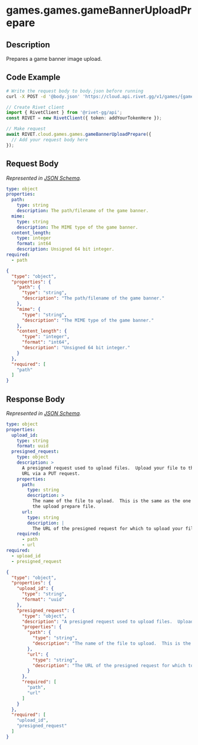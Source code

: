 
# games.games.gameBannerUploadPrepare

## Description

Prepares a game banner image upload.


## Code Example

<CodeGroup title='Request' tag='POST' label='https://cloud.api.rivet.gg/v1/games/{game_id}/banner-upload/prepare'>

```bash {{ title: 'cURL' }}
# Write the request body to body.json before running
curl -X POST -d '@body.json' 'https://cloud.api.rivet.gg/v1/games/{game_id}/banner-upload/prepare'
```

```ts
// Create Rivet client
import { RivetClient } from '@rivet-gg/api';
const RIVET = new RivetClient({ token: addYourTokenHere });

// Make request
await RIVET.cloud.games.games.gameBannerUploadPrepare({
  // Add your request body here
});
```

</CodeGroup>


## Request Body

_Represented in [JSON Schema](https://json-schema.org/)._

<CodeGroup title='Request'>

```yaml
type: object
properties:
  path:
    type: string
    description: The path/filename of the game banner.
  mime:
    type: string
    description: The MIME type of the game banner.
  content_length:
    type: integer
    format: int64
    description: Unsigned 64 bit integer.
required:
  - path

```

```json
{
  "type": "object",
  "properties": {
    "path": {
      "type": "string",
      "description": "The path/filename of the game banner."
    },
    "mime": {
      "type": "string",
      "description": "The MIME type of the game banner."
    },
    "content_length": {
      "type": "integer",
      "format": "int64",
      "description": "Unsigned 64 bit integer."
    }
  },
  "required": [
    "path"
  ]
}
```

</CodeGroup>


## Response Body

_Represented in [JSON Schema](https://json-schema.org/)._

<CodeGroup title='Response'>

```yaml
type: object
properties:
  upload_id:
    type: string
    format: uuid
  presigned_request:
    type: object
    description: >
      A presigned request used to upload files.  Upload your file to the given
      URL via a PUT request.
    properties:
      path:
        type: string
        description: >
          The name of the file to upload.  This is the same as the one given in
          the upload prepare file.
      url:
        type: string
        description: |
          The URL of the presigned request for which to upload your file to.
    required:
      - path
      - url
required:
  - upload_id
  - presigned_request

```

```json
{
  "type": "object",
  "properties": {
    "upload_id": {
      "type": "string",
      "format": "uuid"
    },
    "presigned_request": {
      "type": "object",
      "description": "A presigned request used to upload files.  Upload your file to the given URL via a PUT request.\n",
      "properties": {
        "path": {
          "type": "string",
          "description": "The name of the file to upload.  This is the same as the one given in the upload prepare file.\n"
        },
        "url": {
          "type": "string",
          "description": "The URL of the presigned request for which to upload your file to.\n"
        }
      },
      "required": [
        "path",
        "url"
      ]
    }
  },
  "required": [
    "upload_id",
    "presigned_request"
  ]
}
```

</CodeGroup>

